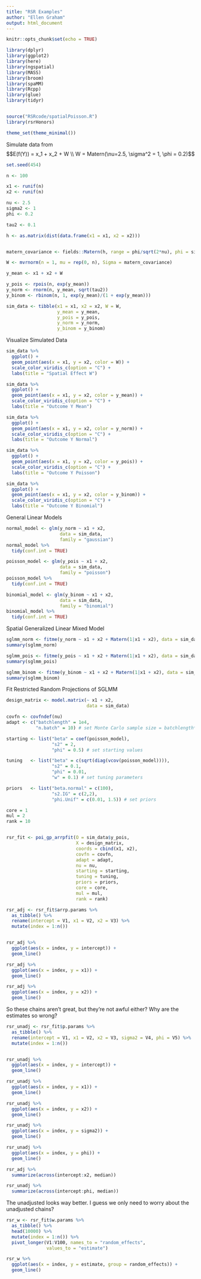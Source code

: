```yaml
---
title: "RSR Examples"
author: "Ellen Graham"
output: html_document
---
```


```r
knitr::opts_chunk$set(echo = TRUE)
```


```r
library(dplyr)
library(ggplot2)
library(here)
library(ngspatial)
library(MASS)
library(broom)
library(spaMM)
library(Rcpp)
library(glue)
library(tidyr)


source("RSRcode/spatialPoisson.R")
library(rsrHonors)

theme_set(theme_minimal())
```



Simulate data from $$E(f(Y)) = x_1 + x_2 + W \\ W = Matern(\nu=2.5, \sigma^2 = 1, \phi = 0.2)$$

```r
set.seed(454)

n <- 100

x1 <- runif(n)
x2 <- runif(n)

nu <- 2.5
sigma2 <- 1
phi <- 0.2

tau2 <- 0.1

h <- as.matrix(dist(data.frame(x1 = x1, x2 = x2)))


matern_covariance <- fields::Matern(h, range = phi/sqrt(2*nu), phi = sigma2, smoothness = nu)

W <- mvrnorm(n = 1, mu = rep(0, n), Sigma = matern_covariance)

y_mean <- x1 + x2 + W

y_pois <- rpois(n, exp(y_mean))
y_norm <- rnorm(n, y_mean, sqrt(tau2))
y_binom <- rbinom(n, 1, exp(y_mean)/(1 + exp(y_mean)))

sim_data <- tibble(x1 = x1, x2 = x2, W = W, 
                   y_mean = y_mean,
                   y_pois = y_pois,
                   y_norm = y_norm,
                   y_binom = y_binom)
```


Visualize Simulated Data

```r

sim_data %>%
  ggplot() +
  geom_point(aes(x = x1, y = x2, color = W)) +
  scale_color_viridis_c(option = "C") +
  labs(title = "Spatial Effect W")

sim_data %>%
  ggplot() +
  geom_point(aes(x = x1, y = x2, color = y_mean)) +
  scale_color_viridis_c(option = "C") +
  labs(title = "Outcome Y Mean")

sim_data %>%
  ggplot() +
  geom_point(aes(x = x1, y = x2, color = y_norm)) +
  scale_color_viridis_c(option = "C") +
  labs(title = "Outcome Y Normal")

sim_data %>%
  ggplot() +
  geom_point(aes(x = x1, y = x2, color = y_pois)) +
  scale_color_viridis_c(option = "C") +
  labs(title = "Outcome Y Poisson")

sim_data %>%
  ggplot() +
  geom_point(aes(x = x1, y = x2, color = y_binom)) +
  scale_color_viridis_c(option = "C") +
  labs(title = "Outcome Y Binomial")
```

General Linear Models
```r
normal_model <- glm(y_norm ~ x1 + x2,
                    data = sim_data,
                    family = "gaussian")
normal_model %>%
  tidy(conf.int = TRUE)

poisson_model <- glm(y_pois ~ x1 + x2,
                    data = sim_data,
                    family = "poisson")
poisson_model %>%
  tidy(conf.int = TRUE)

binomial_model <- glm(y_binom ~ x1 + x2,
                    data = sim_data,
                    family = "binomial")
binomial_model %>%
  tidy(conf.int = TRUE)
```

Spatial Generalized Linear Mixed Model

```r
sglmm_norm <- fitme(y_norm ~ x1 + x2 + Matern(1|x1 + x2), data = sim_data, family = gaussian)
summary(sglmm_norm)

sglmm_pois <- fitme(y_pois ~ x1 + x2 + Matern(1|x1 + x2), data = sim_data, family = poisson)
summary(sglmm_pois)

sglmm_binom <- fitme(y_binom ~ x1 + x2 + Matern(1|x1 + x2), data = sim_data, family = binomial)
summary(sglmm_binom)
```

Fit Restricted Random Projections of SGLMM

```r
design_matrix <- model.matrix(~ x1 + x2,
                              data = sim_data)

covfn <- covfndef(nu)
adapt <- c("batchlength" = 1e4,
           "n.batch" = 10) # set Monte Carlo sample size = batchlength*n.batch

starting <- list("beta" = coef(poisson_model),
                 "s2" = 2,
                 "phi" = 0.5) # set starting values

tuning   <- list("beta" = c(sqrt(diag(vcov(poisson_model)))),
                 "s2" = 0.1,
                 "phi" = 0.01,
                 "w" = 0.1) # set tuning parameters

priors   <- list("beta.normal" = c(100),
                 "s2.IG" = c(2,2),
                 "phi.Unif" = c(0.01, 1.5)) # set priors

core = 1
mul = 2
rank = 10


rsr_fit <- poi_gp_arrpfit(O = sim_data$y_pois,
                          X = design_matrix,
                          coords = cbind(x1, x2),
                          covfn = covfn,
                          adapt = adapt,
                          nu = nu,
                          starting = starting,
                          tuning = tuning,
                          priors = priors,
                          core = core,
                          mul = mul,
                          rank = rank)
```

```r
rsr_adj <- rsr_fit$arrp.params %>%
  as_tibble() %>% 
  rename(intercept = V1, x1 = V2, x2 = V3) %>% 
  mutate(index = 1:n())


rsr_adj %>% 
  ggplot(aes(x = index, y = intercept)) +
  geom_line()

rsr_adj %>% 
  ggplot(aes(x = index, y = x1)) +
  geom_line()

rsr_adj %>% 
  ggplot(aes(x = index, y = x2)) +
  geom_line()
```

So these chains aren't great, but they're not awful either? Why are the estimates so wrong?

```r
rsr_unadj <- rsr_fit$p.params %>% 
  as_tibble() %>% 
  rename(intercept = V1, x1 = V2, x2 = V3, sigma2 = V4, phi = V5) %>% 
  mutate(index = 1:n())


rsr_unadj %>% 
  ggplot(aes(x = index, y = intercept)) +
  geom_line()

rsr_unadj %>% 
  ggplot(aes(x = index, y = x1)) +
  geom_line()

rsr_unadj %>% 
  ggplot(aes(x = index, y = x2)) +
  geom_line()

rsr_unadj %>% 
  ggplot(aes(x = index, y = sigma2)) +
  geom_line()

rsr_unadj %>% 
  ggplot(aes(x = index, y = phi)) +
  geom_line()
```

```r
rsr_adj %>% 
  summarize(across(intercept:x2, median))

rsr_unadj %>% 
  summarize(across(intercept:phi, median))
```


The unadjusted looks way better. I guess we only need to worry about the unadjusted chains? 


```r
rsr_w <- rsr_fit$w.params %>% 
  as_tibble() %>% 
  head(10000) %>% 
  mutate(index = 1:n()) %>% 
  pivot_longer(V1:V100, names_to = "random_effects",
               values_to = "estimate")

rsr_w %>% 
  ggplot(aes(x = index, y = estimate, group = random_effects)) +
  geom_line()
```


